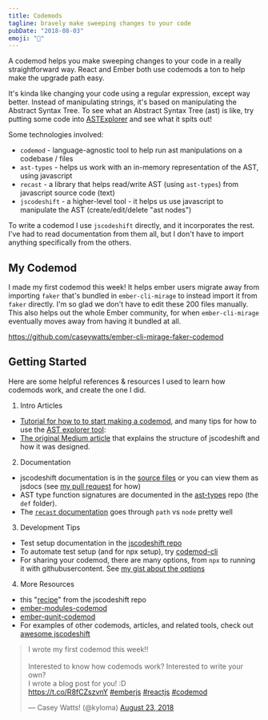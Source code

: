 ```yaml
---
title: Codemods
tagline: bravely make sweeping changes to your code
pubDate: "2018-08-03"
emoji: "🔀"
---
```


A codemod helps you make sweeping changes to your code in a really straightforward way. React and Ember both use codemods a ton to help make the upgrade path easy.

It's kinda like changing your code using a regular expression, except way better. Instead of manipulating strings, it's based on manipulating the Abstract Syntax Tree. To see what an Abstract Syntax Tree (ast) is like, try putting some code into [ASTExplorer](https://astexplorer.net/) and see what it spits out!

Some technologies involved:

- `codemod` - language-agnostic tool to help run ast manipulations on a codebase / files
- `ast-types` - helps us work with an in-memory representation of the AST, using javascript
- `recast` - a library that helps read/write AST (using `ast-types`) from javascript source code (text)
- `jscodeshift` - a higher-level tool - it helps us use javascript to manipulate the AST (create/edit/delete "ast nodes")

To write a codemod I use `jscodeshift` directly, and it incorporates the rest. I've had to read documentation from them all, but I don't have to import anything specifically from the others.

## My Codemod

I made my first codemod this week! It helps ember users migrate away from importing `faker` that's bundled in `ember-cli-mirage` to instead import it from `faker` directly. I'm so glad we don't have to edit these 200 files manually. This also helps out the whole Ember community, for when `ember-cli-mirage` eventually moves away from having it bundled at all.

https://github.com/caseywatts/ember-cli-mirage-faker-codemod

## Getting Started

Here are some helpful references & resources I used to learn how codemods work, and create the one I did.

1. Intro Articles

- [Tutorial for how to to start making a codemod](https://vramana.github.io/blog/2015/12/21/codemod-tutorial/), and many tips for how to use the [AST explorer tool](https://astexplorer.net/):
- [The original Medium article](https://medium.com/@cpojer/effective-javascript-codemods-5a6686bb46fb) that explains the structure of jscodeshift and how it was designed.

2. Documentation

- jscodeshift documentation is in the [source files](https://github.com/facebook/jscodeshift/tree/master/src) or you can view them as jsdocs (see [my pull request](https://github.com/facebook/jscodeshift/pull/272) for how)
- AST type function signatures are documented in the [ast-types](https://github.com/benjamn/ast-types) repo (the `def` folder).
- The [`recast` documentation](https://github.com/benjamn/recast) goes through `path` vs `node` pretty well

3. Development Tips

- Test setup documentation in the [jscodeshift repo](https://github.com/facebook/jscodeshift#unit-testing)
- To automate test setup (and for npx setup), try [codemod-cli](https://github.com/rwjblue/codemod-cli)
- For sharing your codemod, there are many options, from `npx` to running it with githubusercontent. See [my gist about the options](https://gist.github.com/caseywatts/b8fffb51180fe44cd3706407d61150a3)

4. More Resources

- this "[recipe](https://github.com/facebook/jscodeshift/blob/master/recipes/retain-first-comment.md)" from the jscodeshift repo
- [ember-modules-codemod](https://github.com/ember-cli/ember-modules-codemod)
- [ember-qunit-codemod](https://github.com/rwjblue/ember-qunit-codemod)
- For examples of other codemods, articles, and related tools, check out [awesome jscodeshift](https://github.com/sejoker/awesome-jscodeshift)

<blockquote class="twitter-tweet" data-lang="en">
  <p lang="en" dir="ltr">
    I wrote my first codemod this week!!
    <br />
    <br />
    Interested to know how codemods work? Interested to write your own?
    <br />I wrote a blog post for you! :D
    <br />
    <a href="https://t.co/R8fCZszvnY">https://t.co/R8fCZszvnY</a>
    <a href="https://twitter.com/hashtag/emberjs?src=hash&amp;ref_src=twsrc%5Etfw">#emberjs</a> <a href="https://twitter.com/hashtag/reactjs?src=hash&amp;ref_src=twsrc%5Etfw">#reactjs</a> <a href="https://twitter.com/hashtag/codemod?src=hash&amp;ref_src=twsrc%5Etfw">#codemod</a>
  </p>
  &mdash; Casey Watts! (@kyloma) <a href="https://twitter.com/kyloma/status/1032682031988264960?ref_src=twsrc%5Etfw">August 23, 2018</a>
</blockquote>
<script async src="https://platform.twitter.com/widgets.js" charset="utf-8"></script>
